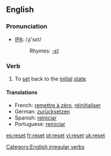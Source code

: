 ==English==
=== Pronunciation ===
*[[w:IPA|IPA]]: /ɻi'sεt/
*:Rhymes: [[Rhymes:English:-ɛt|-ɛt]]

=== Verb ===
[[Category:English irregular verbs]]
{{en-verb2|'''to reset'''|'''[[resets]]'''|'''reset'''|'''reset'''|'''[[resetting]]'''}}

# To [[set]] back to the [[initial]] [[state]].

==== Translations ====
*French: [[remettre à zéro]], [[réinitialiser]]
*German: [[zurücksetzen]]
*Spanish: [[reiniciar]]
*Portuguese: [[reiniciar]]

[[es:reset]]
[[fr:reset]]
[[pt:reset]]
[[vi:reset]]
[[uk:reset]]